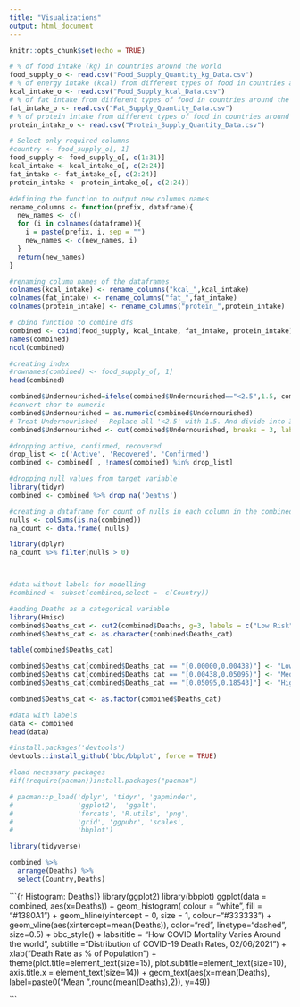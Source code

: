 ```yaml
---
title: "Visualizations"
output: html_document
---
```


```r
knitr::opts_chunk$set(echo = TRUE)
```

```r
# % of food intake (kg) in countries around the world
food_supply_o <- read.csv("Food_Supply_Quantity_kg_Data.csv")
# % of energy intake (kcal) from different types of food in countries around the world. 
kcal_intake_o <- read.csv("Food_Supply_kcal_Data.csv")
# % of fat intake from different types of food in countries around the world
fat_intake_o <- read.csv("Fat_Supply_Quantity_Data.csv")
# % of protein intake from different types of food in countries around the world
protein_intake_o <- read.csv("Protein_Supply_Quantity_Data.csv")

# Select only required columns
#country <- food_supply_o[, 1]
food_supply <- food_supply_o[, c(1:31)]
kcal_intake <- kcal_intake_o[, c(2:24)]
fat_intake <- fat_intake_o[, c(2:24)]
protein_intake <- protein_intake_o[, c(2:24)]
```

```r
#defining the function to output new columns names 
rename_columns <- function(prefix, dataframe){
  new_names <- c()
  for (i in colnames(dataframe)){
    i = paste(prefix, i, sep = "")
    new_names <- c(new_names, i)
  }
  return(new_names)
}

#renaming column names of the dataframes
colnames(kcal_intake) <- rename_columns("kcal_",kcal_intake)
colnames(fat_intake) <- rename_columns("fat_",fat_intake)
colnames(protein_intake) <- rename_columns("protein_",protein_intake)
```

```r
# cbind function to combine dfs
combined <- cbind(food_supply, kcal_intake, fat_intake, protein_intake)
names(combined)
ncol(combined)

#creating index
#rownames(combined) <- food_supply_o[, 1]
head(combined)
```

```r
combined$Undernourished=ifelse(combined$Undernourished=="<2.5",1.5, combined$Undernourished)
#convert char to numeric
combined$Undernourished = as.numeric(combined$Undernourished)
# Treat Undernourished - Replace all '<2.5' with 1.5. And divide into 3 bins by value
combined$Undernourished <- cut(combined$Undernourished, breaks = 3, labels = c("Low", "Mid", "High"))
```


```r
#dropping active, confirmed, recovered
drop_list <- c('Active', 'Recovered', 'Confirmed')
combined <- combined[ , !names(combined) %in% drop_list]

#dropping null values from target variable 
library(tidyr)
combined <- combined %>% drop_na('Deaths')

#creating a dataframe for count of nulls in each column in the combined dataframe 
nulls <- colSums(is.na(combined))
na_count <- data.frame( nulls)

library(dplyr) 
na_count %>% filter(nulls > 0)



#data without labels for modelling
#combined <- subset(combined,select = -c(Country))
```


```r
#adding Deaths as a categorical variable 
library(Hmisc)
combined$Deaths_cat <- cut2(combined$Deaths, g=3, labels = c("Low Risk", "Medium Risk", "High Risk"))
combined$Deaths_cat <- as.character(combined$Deaths_cat)

table(combined$Deaths_cat)

combined$Deaths_cat[combined$Deaths_cat == "[0.00000,0.00438)"] <- "Low Risk"
combined$Deaths_cat[combined$Deaths_cat == "[0.00438,0.05095)"] <- "Medium Risk"
combined$Deaths_cat[combined$Deaths_cat == "[0.05095,0.18543]"] <- "High Risk"

combined$Deaths_cat <- as.factor(combined$Deaths_cat)

#data with labels
data <- combined
head(data)
```
```r
#install.packages('devtools')
devtools::install_github('bbc/bbplot', force = TRUE)

#load necessary packages
#if(!require(pacman))install.packages("pacman")

# pacman::p_load('dplyr', 'tidyr', 'gapminder',
#                'ggplot2',  'ggalt',
#                'forcats', 'R.utils', 'png', 
#                'grid', 'ggpubr', 'scales',
#                'bbplot')
```

```r
library(tidyverse)

combined %>%
  arrange(Deaths) %>%
  select(Country,Deaths)

```


```{r Histogram: Deaths}}
library(ggplot2)
library(bbplot)
ggplot(data = combined, aes(x=Deaths)) + 
  geom_histogram( colour = "white", fill = "#1380A1") +
  geom_hline(yintercept = 0, size = 1, colour="#333333") +
  geom_vline(aes(xintercept=mean(Deaths)), color="red", linetype="dashed", size=0.5) +
  bbc_style() +
  labs(title = "How COVID Mortality Varies Around the world", subtitle ="Distribution of COVID-19 Death Rates, 02/06/2021") +
  xlab("Death Rate as % of Population") +
  theme(plot.title=element_text(size=15), plot.subtitle=element_text(size=10), axis.title.x = element_text(size=14)) +
  geom_text(aes(x=mean(Deaths), label=paste0("Mean \n",round(mean(Deaths),2)), y=49))

```


